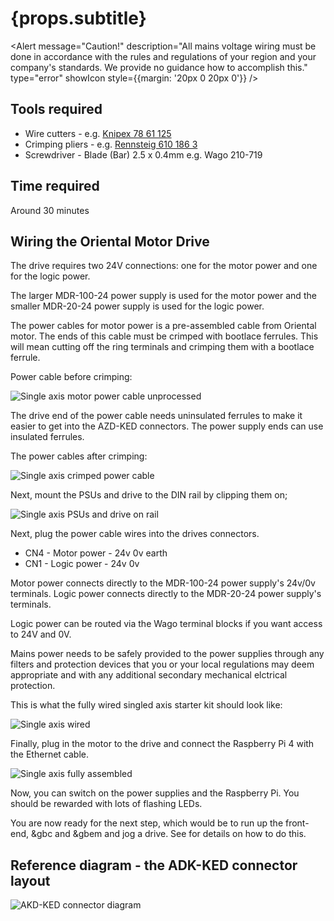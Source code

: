 
# {props.subtitle}

<Alert message="Caution!" description="All mains voltage wiring must be done in accordance with the rules and regulations of your region and your company's standards. We provide no guidance how to accomplish this." type="error" showIcon style={{margin: '20px 0 20px 0'}} />

## Tools required <ToolOutlined/>

* Wire cutters - e.g. <a href="https://www.knipex.com/en-uk/products/electronics-pliers/electronic-super-knips/electronic-super-knips/7861125">Knipex 78 61 125</a>
* Crimping pliers - e.g. <a href="https://www.rennsteig.com/en/products/crimping/198-ferrule-crimping-tool-pew-8-184-8-185-8-186"> Rennsteig 610 186 3</a>
* Screwdriver - Blade (Bar) 2.5 x 0.4mm e.g. Wago 210-719

## Time required <ClockCircleOutlined/>
Around 30 minutes

## Wiring the Oriental Motor Drive

The drive requires two 24V connections: one for the motor power and one for the logic power.

The larger MDR-100-24 power supply is used for the motor power and the smaller MDR-20-24 power supply is used for the logic power.

The power cables for motor power is a pre-assembled cable from Oriental motor. The ends of this cable must be crimped with bootlace ferrules. This will mean cutting off the ring terminals and crimping them with a bootlace ferrule.

Power cable before crimping:


<Image meta={single_axis_motor_power_cable_raw} alt="Single axis motor power cable unprocessed" maxWidth={400}/>

The drive end of the power cable needs uninsulated ferrules to make it easier to get into the AZD-KED connectors. The power supply ends can use insulated ferrules.

The power cables after crimping:


<Image meta={single_axis_crimped_power_cable} alt="Single axis crimped power cable" maxWidth={400}/>

Next, mount the PSUs and drive to the DIN rail by clipping them on;


<Image meta={single_axis_psus_and_drive_on_din_rail} alt="Single axis PSUs and drive on rail" maxWidth={500}/>

Next, plug the power cable wires into the drives connectors.

* CN4 - Motor power - 24v 0v earth
* CN1 - Logic power - 24v 0v

Motor power connects directly to the MDR-100-24 power supply's 24v/0v terminals.
Logic power connects directly to the MDR-20-24 power supply's terminals.

Logic power can be routed via the Wago terminal blocks if you want access to 24V and 0V.

Mains power needs to be safely provided to the power supplies through any filters and protection devices that you or your local regulations may deem appropriate and with any additional secondary mechanical elctrical protection.

This is what the fully wired singled axis starter kit should look like:


<Image meta={single_axis_wired} alt="Single axis wired" />


Finally, plug in the motor to the drive and connect the Raspberry Pi 4 with the Ethernet cable.


<Image meta={single_axis_fully_assembled} alt="Single axis fully assembled"/>

Now, you can switch on the power supplies and the Raspberry Pi. You should be rewarded with lots of flashing LEDs.

You are now ready for the next step, which would be to run up the front-end, &gbc and &gbem and jog a drive. See <Link to="/get-started/motion"> for details on how to do this</Link>.

## Reference diagram - the ADK-KED connector layout


<img src={azd_ked_connectors} alt="AKD-KED connector diagram"/>

